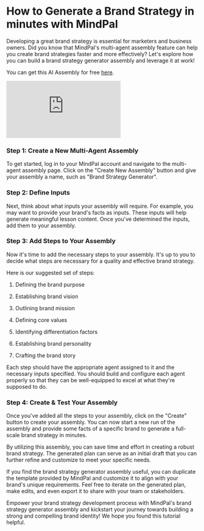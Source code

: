 # How to Generate a Brand Strategy in minutes with MindPal

Developing a great brand strategy is essential for marketers and business owners. Did you know that MindPal's multi-agent assembly feature can help you create brand strategies faster and more effectively? Let's explore how you can build a brand strategy generator assembly and leverage it at work!

You can get this AI Assembly for free [here](https://brain.mindpal.space/personal/agents?tab=assemblies&subTab=community&communityAssemblyId=65d05fa7478323142fa521f4).

<div
  style={{
    marginTop: 24,
    position: "relative",
    width: "100%",
    paddingBottom: "56.25%",
  }}
>
  <iframe
    style={{ position: "absolute", width: "100%", height: "100%" }}
    src="https://www.youtube.com/embed/HxKr1piYNPE"
    title="YouTube video player"
    frameBorder="0"
    allow="accelerometer; autoplay; clipboard-write; encrypted-media; gyroscope; picture-in-picture; web-share"
    allowFullScreen
  ></iframe>
</div>

 
<Steps>

### Step 1: Create a New Multi-Agent Assembly

To get started, log in to your MindPal account and navigate to the multi-agent assembly page. Click on the "Create New Assembly" button and give your assembly a name, such as "Brand Strategy Generator".

### Step 2: Define Inputs

Next, think about what inputs your assembly will require. For example, you may want to provide your brand's facts as inputs. These inputs will help generate meaningful lesson content. Once you've determined the inputs, add them to your assembly.

### Step 3: Add Steps to Your Assembly

Now it's time to add the necessary steps to your assembly. It's up to you to decide what steps are necessary for a quality and effective brand strategy.

Here is our suggested set of steps:

1. Defining the brand purpose

2. Establishing brand vision

3. Outlining brand mission

4. Defining core values

5. Identifying differentiation factors

6. Establishing brand personality

7. Crafting the brand story

Each step should have the appropriate agent assigned to it and the necessary inputs specified. You should build and configure each agent properly so that they can be well-equipped to excel at what they're supposed to do.

### Step 4: Create & Test Your Assembly

Once you've added all the steps to your assembly, click on the "Create" button to create your assembly. You can now start a new run of the assembly and provide some facts of a specific brand to generate a full-scale brand strategy in minutes.

</Steps>

By utilizing this assembly, you can save time and effort in creating a robust brand strategy. The generated plan can serve as an initial draft that you can further refine and customize to meet your specific needs.

If you find the brand strategy generator assembly useful, you can duplicate the template provided by MindPal and customize it to align with your brand's unique requirements. Feel free to iterate on the generated plan, make edits, and even export it to share with your team or stakeholders.

Empower your brand strategy development process with MindPal's brand strategy generator assembly and kickstart your journey towards building a strong and compelling brand identity! We hope you found this tutorial helpful.


<PageFooter />

